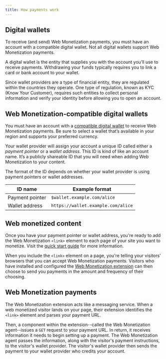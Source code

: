 ```yaml
---
title: How payments work
---
```


## Digital wallets

To receive (and send) Web Monetization payments, you must have an account with a compatible digital wallet. Not all digital wallets support Web Monetization payments.

A digital wallet is the entity that supplies you with the account you’ll use to receive payments. Withdrawing your funds typically requires you to link a card or bank account to your wallet. 

Since wallet providers are a type of financial entity, they are regulated within the countries they operate. One type of regulation, known as KYC (Know Your Customer), requires such entities to collect personal information and verify your identity before allowing you to open an account.

## Web Monetization-compatible digital wallets

You must have an account with a [compatible digital wallet](/resources/wallets) to receive Web Monetization payments. Be sure to select a wallet that’s available in your region and supports your preferred currency.

Your wallet provider will assign your account a unique ID called either a *payment pointer* or a *wallet address*. This ID is kind of like an account name. It’s a publicly shareable ID that you will need when adding Web Monetization to your content. 

The format of the ID depends on whether your wallet provider is using payment pointers or wallet addresses.

| ID name | Example format |
| ------- | -------------- |
| Payment pointer | `$wallet.example.com/alice` |
| Wallet address | `https://wallet.example.com/alice` |


## Web monetized content

Once you have your payment pointer or wallet address, you're ready to add the Web Monetization `<link>` element to each page of your site you want to monetize. Visit the [quick start guide](/experiment/quick-start) for more information.

When you include the `<link>` element on a page, you're telling your visitors' browsers that you can accept Web Monetization payments. Visitors who have installed and configured the [Web Monetization extension](/support/use-extension) can then choose to send you payments in the amount and frequency of their choosing.

## Web Monetization payments

The Web Monetization extension acts like a messaging service. When a web monetized visitor lands on your page, their extension identifies the `<link>` element and parses your payment URL. 

Then, a component within the extension--called the Web Monetization agent--issues a `GET` request to your payment URL. In return, it receives information it needs to begin setting up a payment. The Web Monetization agent passes the information, along with the visitor's payment instructions, to the visitor's wallet provider. The visitor's wallet provider then sends the payment to your wallet provider who credits your account.  